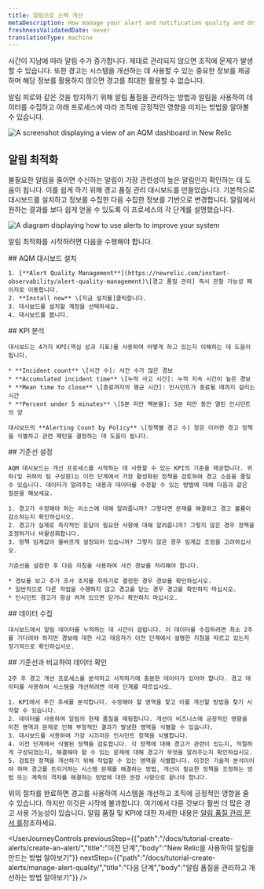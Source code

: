 ```yaml
---
title: 알림으로 스택 개선
metaDescription: How manage your alert and notification quality and drive positive impact for your organization
freshnessValidatedDate: never
translationType: machine
---
```




시간이 지남에 따라 알림 수가 증가합니다. 제대로 관리되지 않으면 조직에 문제가 발생할 수 있습니다. 또한 경고는 시스템을 개선하는 데 사용할 수 있는 중요한 정보를 제공하며 해당 정보를 활용하지 않으면 경고를 최대한 활용할 수 없습니다.

알림 피로와 같은 것을 방지하기 위해 알림 품질을 관리하는 방법과 알림을 사용하여 데이터를 수집하고 아래 프로세스에 따라 조직에 긍정적인 영향을 미치는 방법을 알아볼 수 있습니다.

<img
  title="AQM dashboard"
  alt="A screenshot displaying a view of an AQM dashboard in New Relic"
  src={AQMdash}
/>

## 알림 최적화

불필요한 알림을 줄이면 수신하는 알림이 가장 관련성이 높은 알림인지 확인하는 데 도움이 됩니다. 이를 쉽게 하기 위해 경고 품질 관리 대시보드를 만들었습니다. 기본적으로 대시보드를 설치하고 정보를 수집한 다음 수집한 정보를 기반으로 변경합니다. 알림에서 원하는 결과를 보다 쉽게 얻을 수 있도록 이 프로세스의 각 단계를 설명했습니다.

<img
  title="Alert improvement flow"
  alt="A diagram displaying how to use alerts to improve your system"
  src={AQMflow}
/>

알림 최적화를 시작하려면 다음을 수행해야 합니다.

<Steps>
  <Step>
    ## AQM 대시보드 설치

    1. [**Alert Quality Management**](https://newrelic.com/instant-observability/alert-quality-management)\[경고 품질 관리] 즉시 관찰 가능성 페이지로 이동합니다.
    2. **Install now** \[지금 설치를]클릭합니다.
    3. 대시보드를 설치할 계정을 선택하세요.
    4. 대시보드를 봅니다.
  </Step>

  <Step>
    ## KPI 분석

    대시보드는 4가지 KPI(핵심 성과 지표)를 사용하여 어떻게 하고 있는지 이해하는 데 도움이 됩니다.

    * **Incident count** \[사건 수]: 사건 수가 많은 경보
    * **Accumulated incident time** \[누적 사고 시간]: 누적 지속 시간이 높은 경보
    * **Mean time to close** \[종료까지의 평균 시간]: 인시던트가 종료될 때까지 걸리는 시간
    * **Percent under 5 minutes** \[5분 미만 백분율]: 5분 미만 동안 열린 인시던트의 양

    대시보드의 **Alerting Count by Policy** \[정책별 경고 수] 창은 이러한 경고 정책을 식별하고 관련 패턴을 결정하는 데 도움이 됩니다.
  </Step>

  <Step>
    ## 기준선 설정

    AQM 대시보드는 개선 프로세스를 시작하는 데 사용할 수 있는 KPI의 기준을 제공합니다. 귀하(및 귀하의 팀 구성원)는 이전 단계에서 가장 활성화된 정책을 검토하여 경고 소음을 줄일 수 있습니다. 데이터가 알려주는 내용과 데이터를 수정할 수 있는 방법에 대해 다음과 같은 질문을 해보세요.

    1. 경고가 수정해야 하는 리소스에 대해 알려줍니까? 그렇다면 문제를 해결하고 경고 볼륨이 감소하는지 확인하십시오.
    2. 경고가 실제로 즉각적인 응답이 필요한 사항에 대해 알려줍니까? 그렇지 않은 경우 정책을 조정하거나 비활성화합니다.
    3. 정책 임계값이 올바르게 설정되어 있습니까? 그렇지 않은 경우 임계값 조정을 고려하십시오.

    기준선을 설정한 후 다음 지침을 사용하여 사건 경보를 처리해야 합니다.

    * 경보를 보고 추가 조사 조치를 취하기로 결정한 경우 경보를 확인하십시오.
    * 일반적으로 다른 작업을 수행하지 않고 경고를 닫는 경우 경고를 확인하지 마십시오.
    * 인시던트 경고가 항상 켜져 있으면 닫거나 확인하지 마십시오.
  </Step>

  <Step>
    ## 데이터 수집

    대시보드에서 알림 데이터를 누적하는 데 시간이 걸립니다. 이 데이터를 수집하려면 최소 2주를 기다려야 하지만 경보에 대한 사고 대응자가 이전 단계에서 설명한 지침을 따르고 있는지 정기적으로 확인하십시오.
  </Step>

  <Step>
    ## 기준선과 비교하여 데이터 확인

    2주 후 경고 개선 프로세스를 분석하고 시작하기에 충분한 데이터가 있어야 합니다. 경고 데이터를 사용하여 시스템을 개선하려면 아래 단계를 따르십시오.

    1. KPI에서 주간 추세를 분석합니다. 수정해야 할 영역을 찾고 이를 개선할 방법을 찾기 시작할 수 있습니다.
    2. 데이터를 사용하여 알림의 현재 품질을 매핑합니다. 개선이 비즈니스에 긍정적인 영향을 미친 영역과 문제로 인해 부정적인 결과가 발생한 영역을 식별할 수 있습니다.
    3. 대시보드를 사용하여 가장 시끄러운 인시던트 정책을 식별합니다.
    4. 이전 단계에서 식별된 정책을 검토합니다. 각 정책에 대해 경고가 관련이 있는지, 적절하게 구성되었는지, 해결해야 할 수 있는 문제에 대해 경고가 무엇을 알려주는지 확인하십시오.
    5. 검토한 정책을 개선하기 위해 작업할 수 있는 영역을 식별합니다. 이것은 기술적 분석이어야 하며 경고를 트리거하는 시스템 문제를 해결하는 방법, 개선이 필요한 정책을 조정하는 방법 또는 계측의 격차를 해결하는 방법에 대한 권장 사항으로 끝나야 합니다.
  </Step>
</Steps>

위의 절차를 완료하면 경고를 사용하여 시스템을 개선하고 조직에 긍정적인 영향을 줄 수 있습니다. 하지만 이것은 시작에 불과합니다. 여기에서 다룬 것보다 훨씬 더 많은 경고 사용 가능성이 있습니다. 알림 품질 및 KPI에 대한 자세한 내용은 [알림 품질 관리 문서 를](/docs/new-relic-solutions/observability-maturity/uptime-performance-reliability/alert-quality-management-guide/#perform-enablement-one)참조하세요.

<UserJourneyControls
  previousStep={{"path":"/docs/tutorial-create-alerts/create-an-alert/","title":"이전 단계","body":"New Relic을 사용하여 알림을 만드는 방법 알아보기"}}
  nextStep={{"path":"/docs/tutorial-create-alerts/manage-alert-quality/","title":"다음 단계","body":"알림 품질을 관리하고 개선하는 방법 알아보기"}}
/>